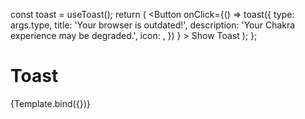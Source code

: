 

<Meta title="Components/Feedback/Toast" component={useToast} />

  const toast = useToast();
  return (
    <Button
      onClick={() =>
        toast({
          type: args.type,
          title: 'Your browser is outdated!',
          description: 'Your Chakra experience may be degraded.',
          icon: <ErrorIcon />,
        })
      }
    >
      Show Toast
    </Button>
  );
};

# Toast

<Canvas>
  <Story
    name="Overview"
    args={{
      type: 'error',
    }}
    argTypes={{
      type: {
        options: ['error', 'warning', 'info', 'success'],
        control: 'select',
      },
    }}
  >
    {Template.bind({})}
  </Story>
</Canvas>

<ArgsTable story="Overview" />
